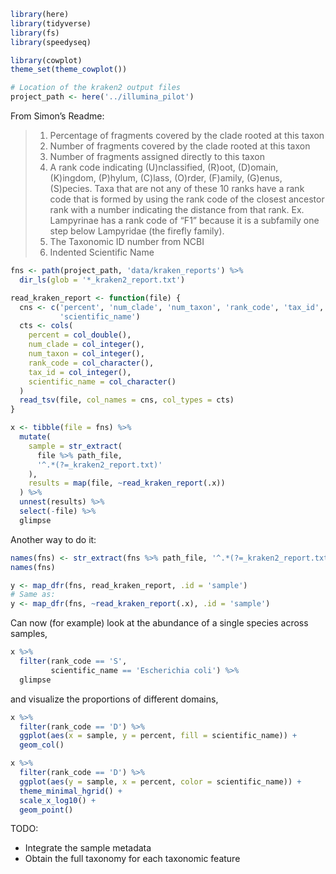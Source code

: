 ```r
library(here)
library(tidyverse)
library(fs)
library(speedyseq)

library(cowplot)
theme_set(theme_cowplot())

# Location of the kraken2 output files
project_path <- here('../illumina_pilot')
```


From Simon's Readme:

> 1) Percentage of fragments covered by the clade rooted at this taxon
> 2) Number of fragments covered by the clade rooted at this taxon
> 3) Number of fragments assigned directly to this taxon
> 4) A rank code indicating (U)nclassified, (R)oot, (D)omain, (K)ingdom, (P)hylum, (C)lass,
> (O)rder, (F)amily, (G)enus, (S)pecies. Taxa that are not any of these 10 ranks have a
> rank code that is formed by using the rank code of the closest ancestor rank with a
> number indicating the distance from that rank. Ex. Lampyrinae has a rank code of
> “F1” because it is a subfamily one step below Lampyridae (the firefly family).
> 5) The Taxonomic ID number from NCBI
> 6) Indented Scientific Name

```r
fns <- path(project_path, 'data/kraken_reports') %>%
  dir_ls(glob = '*_kraken2_report.txt')

read_kraken_report <- function(file) {
  cns <- c('percent', 'num_clade', 'num_taxon', 'rank_code', 'tax_id',
           'scientific_name')
  cts <- cols(
    percent = col_double(),
    num_clade = col_integer(),
    num_taxon = col_integer(),
    rank_code = col_character(),
    tax_id = col_integer(),
    scientific_name = col_character()
  )
  read_tsv(file, col_names = cns, col_types = cts)
}

x <- tibble(file = fns) %>%
  mutate(
    sample = str_extract(
      file %>% path_file, 
      '^.*(?=_kraken2_report.txt)'
    ),
    results = map(file, ~read_kraken_report(.x))
  ) %>%
  unnest(results) %>%
  select(-file) %>%
  glimpse
```

Another way to do it:

```r
names(fns) <- str_extract(fns %>% path_file, '^.*(?=_kraken2_report.txt)')
names(fns)

y <- map_dfr(fns, read_kraken_report, .id = 'sample')
# Same as:
y <- map_dfr(fns, ~read_kraken_report(.x), .id = 'sample')
```

Can now (for example) look at the abundance of a single species across samples,

```r
x %>%
  filter(rank_code == 'S', 
         scientific_name == 'Escherichia coli') %>%
  glimpse
```

and visualize the proportions of different domains,

```r
x %>%
  filter(rank_code == 'D') %>%
  ggplot(aes(x = sample, y = percent, fill = scientific_name)) +
  geom_col()
```

```r
x %>%
  filter(rank_code == 'D') %>%
  ggplot(aes(y = sample, x = percent, color = scientific_name)) +
  theme_minimal_hgrid() +
  scale_x_log10() +
  geom_point()
```

TODO:

* Integrate the sample metadata
* Obtain the full taxonomy for each taxonomic feature
